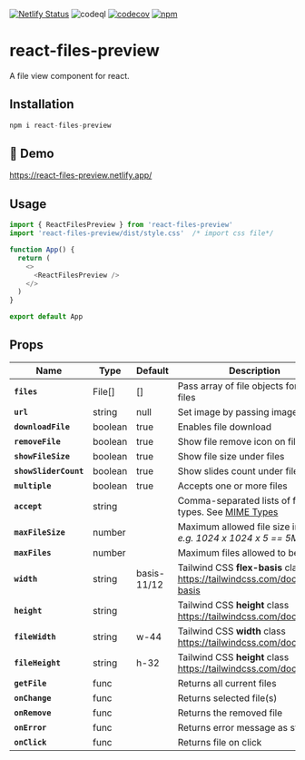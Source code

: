 
[![Netlify Status](https://api.netlify.com/api/v1/badges/f1c6d960-e969-4396-bdaa-33e245a72bf6/deploy-status)](https://app.netlify.com/sites/react-file-view/deploys)&nbsp;![codeql](https://github.com/musama619/react-files-preview/workflows/CodeQL/badge.svg)&nbsp;[![codecov](https://codecov.io/github/musama619/react-file-view/branch/main/graph/badge.svg?token=iBQkSenXLe)](https://codecov.io/github/musama619/react-file-view)&nbsp;[![npm](https://img.shields.io/npm/v/react-files-preview)](https://www.npmjs.com/package/react-files-preview)

# react-files-preview
A file view component for react.

## Installation 


```js 
npm i react-files-preview
```
## 🚀 Demo
https://react-files-preview.netlify.app/

## Usage

```js
import { ReactFilesPreview } from 'react-files-preview'
import 'react-files-preview/dist/style.css'  /* import css file*/

function App() {
  return (
    <>
      <ReactFilesPreview />
    </>
  )
}

export default App
```
## Props

| Name | Type  |  Default  | Description |
| ------------ | --------- | ------------ | --------- |
| **`files`** |  File[] | [] | Pass array of file objects for default files   |
|  **`url`** | string  | null  |  Set image by passing image URL |
|  **`downloadFile`** | boolean  | true  | Enables file download |
| **`removeFile`** | boolean  | true  | Show file remove icon on file hover  |
|  **`showFileSize`** | boolean  | true  | Show file size under files  |
|  **`showSliderCount`** | boolean  | true  | Show slides count under file slider  |
|  **`multiple`** | boolean  | true |  Accepts one or more files |
|  **`accept`** | string  |   | Comma-separated lists of file types. See [MIME Types](https://developer.mozilla.org/en-US/docs/Web/HTTP/Basics_of_HTTP/MIME_types/Common_types)  |
| **`maxFileSize`**  | number  |   |  Maximum allowed file size in bytes *e.g. 1024  x 1024 x 5 == 5MB*  |
|  **`maxFiles`** | number  |   | Maximum files allowed to be added   |
|  **`width`** | string  | basis-11/12   | Tailwind CSS **flex-basis** class https://tailwindcss.com/docs/flex-basis   |
| **`height`**  | string  |  | Tailwind CSS **height** class https://tailwindcss.com/docs/height  |
| **`fileWidth`**  |  string  |  w-44 |  Tailwind CSS **width** class https://tailwindcss.com/docs/width |
| **`fileHeight`**  | string  | h-32 |  Tailwind CSS **height** class https://tailwindcss.com/docs/height |
|  **`getFile`** | func  |   |  Returns all current files  |
| **`onChange`**  | func  |   | Returns selected file(s)  |
| **`onRemove`**  | func  |   | Returns the removed file  |
|  **`onError`** | func  |   | Returns error message as string  |
|  **`onClick`** | func  |   | Returns file on click  |
